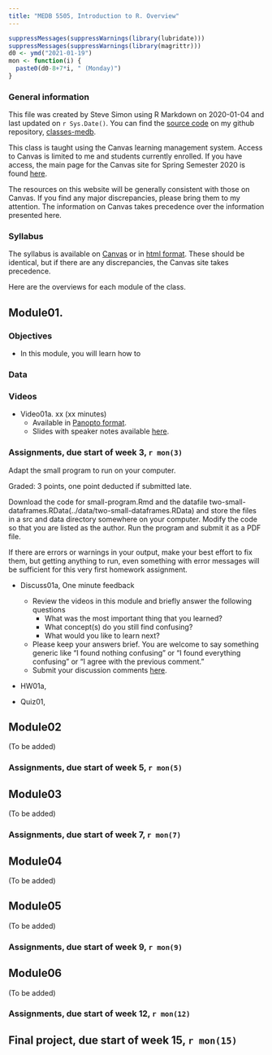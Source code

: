 ```yaml
---
title: "MEDB 5505, Introduction to R. Overview"
---
```


```r
suppressMessages(suppressWarnings(library(lubridate)))
suppressMessages(suppressWarnings(library(magrittr)))
d0 <- ymd("2021-01-19")
mon <- function(i) {
  paste0(d0-8+7*i, " (Monday)")
}
```
    
### General information
    
This file was created by Steve Simon using R Markdown on 2020-01-04 and last updated on `r Sys.Date()`. You can find the [source code](https://github.com/classes-medb/classes-medb.github.io/blob/master/5508-overview.Rmd) on my github repository, [classes-medb](https://github.com/classes-medb).

This class is taught using the Canvas learning management system. Access to Canvas is limited to me and students currently enrolled. If you have access, the main page for the Canvas site for Spring Semester 2020 is found [here](https://umkc.instructure.com/courses/58364).

The resources on this website will be generally consistent with those on Canvas. If you find any major discrepancies, please bring them to my attention. The information on Canvas takes precedence over the information presented here.

### Syllabus

The syllabus is available on [Canvas]() or in [html format](5505-syllabus.html). These should be identical, but if there are any discrepancies, the Canvas site takes precedence.

Here are the overviews for each module of the class.

## Module01.

### Objectives

+ In this module, you will learn  how to

### Data

### Videos

+ Video01a. xx (xx minutes)
  + Available in [Panopto format]().
  + Slides with speaker notes available [here]().

### Assignments, due start of week 3, `r mon(3)`

Adapt the small program to run on your computer.

Graded: 3 points, one point deducted if submitted late.

Download the code for small-program.Rmd and the datafile two-small-dataframes.RData(../data/two-small-dataframes.RData) and store the files in a src and data directory somewhere on your computer. Modify the code so that you are listed as the author. Run the program and submit it as a PDF file.

If there are errors or warnings in your output, make your best effort to fix them, but getting anything to run, even something with error messages will be sufficient for this very first homework assignment.

+ Discuss01a, One minute feedback
  + Review the videos in this module and briefly answer the following questions
    + What was the most important thing that you learned?
    + What concept(s) do you still find confusing?
    + What would you like to learn next?
  + Please keep your answers brief. You are welcome to say something generic like "I found nothing confusing" or "I found everything confusing" or "I agree with the previous comment."
  + Submit your discussion comments [here]().

+ HW01a,
  
+ Quiz01, 
  
## Module02

(To be added)

### Assignments, due start of week 5, `r mon(5)`

## Module03

(To be added)

### Assignments, due start of week 7, `r mon(7)`

## Module04

(To be added)

## Module05

(To be added)

### Assignments, due start of week 9, `r mon(9)`

## Module06

(To be added)

### Assignments, due start of week 12, `r mon(12)`

## Final project, due start of week 15, `r mon(15)`



